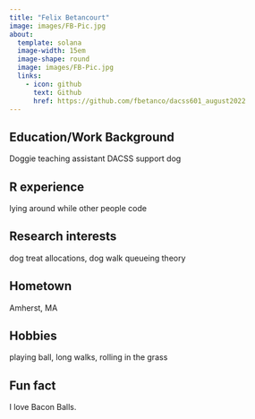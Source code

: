 ```yaml
---
title: "Felix Betancourt"
image: images/FB-Pic.jpg
about:
  template: solana
  image-width: 15em
  image-shape: round
  image: images/FB-Pic.jpg
  links:
    - icon: github
      text: Github
      href: https://github.com/fbetanco/dacss601_august2022
---
```


## Education/Work Background
Doggie teaching assistant
DACSS support dog

## R experience
lying around while other people code

## Research interests
dog treat allocations, dog walk queueing theory

## Hometown
Amherst, MA

## Hobbies
playing ball, long walks, rolling in the grass

## Fun fact
I love Bacon Balls.

